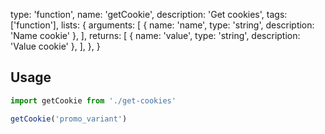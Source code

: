  type: 'function',
  name: 'getCookie',
  description: 'Get cookies',
  tags: ['function'],
  lists: {
    arguments: [
      { name: 'name', type: 'string', description: 'Name cookie' },
    ],
    returns: [
      { name: 'value', type: 'string', description: 'Value cookie' },
    ],
  },
}

## Usage

```js
import getCookie from './get-cookies'

getCookie('promo_variant')
```
